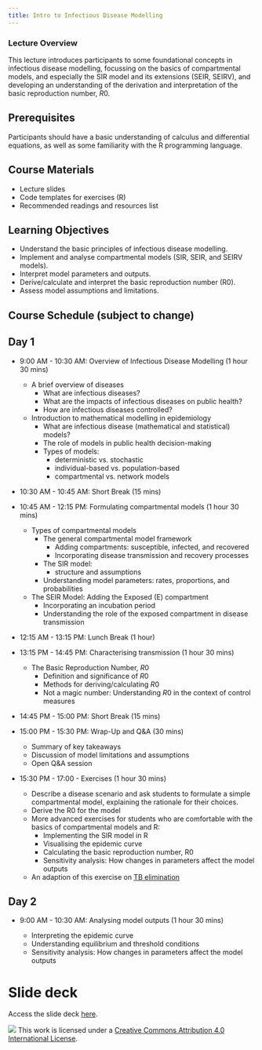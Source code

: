 ```yaml
---
title: Intro to Infectious Disease Modelling
---
```


### Lecture Overview

This lecture introduces participants to some foundational concepts in infectious disease modelling, focussing on the basics of compartmental models, and especially the SIR model and its extensions (SEIR, SEIRV), and developing an understanding of the derivation and interpretation of the basic reproduction number, $R0$.

## Prerequisites

Participants should have a basic understanding of calculus and differential equations, as well as some familiarity with the R programming language.

## Course Materials

-   Lecture slides
-   Code templates for exercises (R)
-   Recommended readings and resources list

## Learning Objectives

-   Understand the basic principles of infectious disease modelling.
-   Implement and analyse compartmental models (SIR, SEIR, and SEIRV models).
-   Interpret model parameters and outputs.
-   Derive/calculate and interpret the basic reproduction number (R0).
-   Assess model assumptions and limitations.

## Course Schedule (subject to change)

## Day 1

-   9:00 AM - 10:30 AM: Overview of Infectious Disease Modelling (1 hour 30 mins)

    -   A brief overview of diseases
        -   What are infectious diseases?
        -   What are the impacts of infectious diseases on public health?
        -   How are infectious diseases controlled?
    -   Introduction to mathematical modelling in epidemiology
        -   What are infectious disease (mathematical and statistical) models?
        -   The role of models in public health decision-making
        -   Types of models:
            -   deterministic vs. stochastic
            -   individual-based vs. population-based
            -   compartmental vs. network models

-   10:30 AM - 10:45 AM: Short Break (15 mins)

-   10:45 AM - 12:15 PM: Formulating compartmental models (1 hour 30 mins)

    -   Types of compartmental models
        -   The general compartmental model framework
            -   Adding compartments: susceptible, infected, and recovered
            -   Incorporating disease transmission and recovery processes
        -   The SIR model:
            -   structure and assumptions
        -   Understanding model parameters: rates, proportions, and probabilities
    -   The SEIR Model: Adding the Exposed (E) compartment
        -   Incorporating an incubation period
        -   Understanding the role of the exposed compartment in disease transmission

-   12:15 AM - 13:15 PM: Lunch Break (1 hour)

-   13:15 PM - 14:45 PM: Characterising transmission (1 hour 30 mins)

    -   The Basic Reproduction Number, $R0$
        -   Definition and significance of $R0$
        -   Methods for deriving/calculating $R0$
        -   Not a magic number: Understanding $R0$ in the context of control measures

-   14:45 PM - 15:00 PM: Short Break (15 mins)

-   15:00 PM - 15:30 PM: Wrap-Up and Q&A (30 mins)

    -   Summary of key takeaways
    -   Discussion of model limitations and assumptions
    -   Open Q&A session

-   15:30 PM - 17:00 - Exercises (1 hour 30 mins)

    -   Describe a disease scenario and ask students to formulate a simple compartmental model, explaining the rationale for their choices.
    -   Derive the R0 for the model
    -   More advanced exercises for students who are comfortable with the basics of compartmental models and R:
        -   Implementing the SIR model in R
        -   Visualising the epidemic curve
        -   Calculating the basic reproduction number, R0
        -   Sensitivity analysis: How changes in parameters affect the model outputs
    -   An adaption of this exercise on [TB elimination](https://www.reconlearn.org/post/practical-tb)

## Day 2

-   9:00 AM - 10:30 AM: Analysing model outputs (1 hour 30 mins)

    -   Interpreting the epidemic curve
    -   Understanding equilibrium and threshold conditions
    -   Sensitivity analysis: How changes in parameters affect the model outputs

# Slide deck

Access the slide deck [here](slides.html).

![](https://i.creativecommons.org/l/by/4.0/88x31.png) This work is licensed under a [Creative Commons Attribution 4.0 International License](https://creativecommons.org/licenses/by/4.0/).
